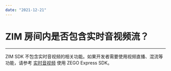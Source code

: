 ```yaml
---
date: "2021-12-21"
---
```

# ZIM 房间内是否包含实时音视频流？

- - -

ZIM SDK 不包含实时音视频的相关功能。如果开发者需要使用视频直播、混流等功能，请参考 [实时音视频](https://doc-zh.zego.im/article/5416) 使用 ZEGO Express SDK。
